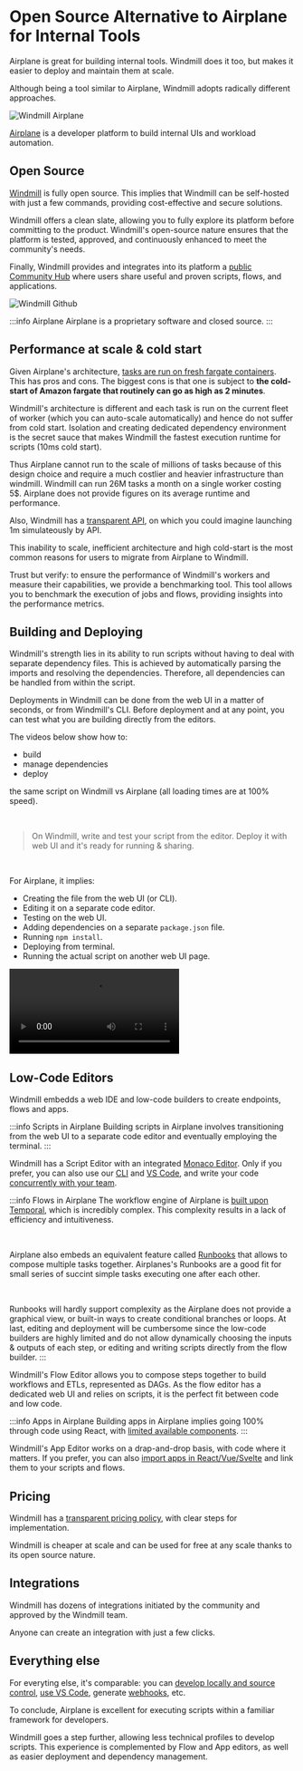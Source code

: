 
# Open Source Alternative to Airplane for Internal Tools

Airplane is great for building internal tools. Windmill does it too, but makes it easier to deploy and maintain them at scale.

Although being a tool similar to Airplane, Windmill adopts radically different approaches.

![Windmill Airplane](../assets/compared_to/windmill_airplane.png "Windmill Airplane")

<a href="https://www.airplane.dev/" rel="nofollow">Airplane</a> is a developer platform to build internal UIs and workload automation.

## Open Source

[Windmill](https://www.windmill.dev/) is fully open source. This implies that Windmill can be self-hosted with just a few commands, providing cost-effective and secure solutions.

Windmill offers a clean slate, allowing you to fully explore its platform before committing to the product.
Windmill's open-source nature ensures that the platform is tested, approved, and continuously enhanced
to meet the community's needs.

Finally, Windmill provides and integrates into its platform a [public Community Hub](https://hub.windmill.dev/)
where users share useful and proven scripts, flows, and applications.

![Windmill Github](../assets/compared_to/windmill_gh.png "Windmill Github")

<div class="grid grid-cols-2 gap-6 mb-4">
	<DocCard
		title="Windmill's GitHub"
		description="Windmill's official repository."
		href="https://github.com/windmill-labs/windmill"
	/>
    <DocCard
		title="Self Host Windmill"
		description="Self host Windmill in 2 minutes."
		href="/docs/advanced/self_host/"
	/>
    <DocCard
		title="Contributor Guide"
		description="Contribute to our codebase, Windmill Hub or our Discord."
		href="/docs/misc/contributing"
	/>
</div>

:::info Airplane
Airplane is a proprietary software and closed source.
:::

## Performance at scale & cold start

Given Airplane's architecture, <a href="https://docs.airplane.dev/self-hosting/aws" rel="nofollow">tasks are run on fresh fargate containers</a>.
This has pros and cons. The biggest cons is that one is subject to **the cold-start of Amazon fargate
that routinely can go as high as 2 minutes**.

Windmill's architecture is different and each task is run on the current fleet of worker
(which you can auto-scale automatically) and hence do not suffer from cold start.
Isolation and creating dedicated dependency environment is the secret sauce that makes Windmill
the fastest execution runtime for scripts (10ms cold start).

Thus Airplane cannot run to the scale of millions of tasks because of this design choice
and require a much costlier and heavier infrastructure than windmill.
Windmill can run 26M tasks a month on a single worker costing 5$. Airplane does not provide figures on its average runtime and performance.

Also, Windmill has a [transparent API](https://app.windmill.dev/openapi.html#/), on which you could imagine launching 1m simulateously by API.

This inability to scale, inefficient architecture and high cold-start is the most common reasons for users to migrate from Airplane to Windmill.

Trust but verify: to ensure the performance of Windmill's workers and measure their capabilities,
we provide a benchmarking tool. This tool allows you to benchmark the execution of jobs and flows,
providing insights into the performance metrics.

<div class="grid grid-cols-2 gap-6 mb-4">
	<DocCard
		title="Benchmarks"
		description="This folder includes a small deno/ts utility to benchmark execution of jobs & flows."
		href="https://github.com/windmill-labs/windmill/tree/main/benchmarks"
	/>
	<DocCard
    	title="OpenAPI"
    	description="Interact with Windmill."
    	href="https://app.windmill.dev/openapi.html"
    />
</div>

## Building and Deploying

Windmill's strength lies in its ability to run scripts without having to deal with separate dependency files.
This is achieved by automatically parsing the imports and resolving the dependencies.
Therefore, all dependencies can be handled from within the script.

Deployments in Windmill can be done from the web UI in a matter of seconds, or from Windmill's CLI.
Before deployment and at any point, you can test what you are building directly from the editors.

The videos below show how to:
- build
- manage dependencies
- deploy

the same script on Windmill vs Airplane (all loading times are at 100% speed).

<br/>

> On Windmill, write and test your script from the editor. Deploy it with web UI and it's ready for running & sharing.

<br/>

For Airplane, it implies:
- Creating the file from the web UI (or CLI).
- Editing it on a separate code editor.
- Testing on the web UI.
- Adding dependencies on a separate `package.json` file.
- Running `npm install`.
- Deploying from terminal.
- Running the actual script on another web UI page.

<video
    className="border-2 rounded-xl object-cover w-full h-full dark:border-gray-800"
    controls
    src="/videos/cowsay_deploy_airplane.mp4"
/>

## Low-Code Editors

Windmill embedds a web IDE and low-code builders to create endpoints, flows and apps.

:::info Scripts in Airplane
Building scripts in Airplane involves transitioning
from the web UI to a separate code editor and eventually employing the terminal.
:::

Windmill has a Script Editor with an integrated [Monaco Editor](../code_editor/index.mdx). Only if you prefer, you can also use our [CLI](../cli_local_dev/index.mdx) and [VS Code](../cli_local_dev/1_vscode-extension/index.mdx), and write your code [concurrently with your team](../core_concepts/7_multiplayer/index.md).

<div class="grid grid-cols-2 gap-6 mb-4">
	<DocCard
		title="Windmill Scripts"
		description="Scripts are the basic building blocks that can be written in Typescript, Python, Go, Bash, SQL or launch docker containers."
		href="/docs/script_editor"
	/>
</div>

:::info Flows in Airplane
The workflow engine of Airplane is <a href="https://docs.airplane.dev/tasks/workflows#workflow-runtime-overview" rel="nofollow">built upon Temporal</a>,
which is incredibly complex.
This complexity results in a lack of efficiency and intuitiveness.

<br/>

Airplane also embeds an equivalent feature called <a href="https://docs.airplane.dev/runbooks/getting-started" rel="nofollow">Runbooks</a> that allows to compose multiple tasks together.
Airplanes's Runbooks are a good fit for small series of succint simple tasks executing one after each other.

<br/>

Runbooks will hardly support complexity as the Airplane does not provide a graphical view, or built-in ways to create
conditional branches or loops.
At last, editing and deployment will be cumbersome since the low-code builders are highly limited
and do not allow dynamically choosing the inputs & outputs of each step, or editing and writing scripts
directly from the flow builder.
:::

Windmill's Flow Editor allows you to compose steps together to build workflows and ETLs,
represented as DAGs. As the flow editor has a dedicated web UI and relies on scripts, it is the perfect fit between code and low code.

<div class="grid grid-cols-2 gap-6 mb-4">
	<DocCard
		title="Windmill Flows"
		description="Flows are state machines represented as DAGs that compose steps together to build workflows and ETLs."
		href="/docs/flows/flow_editor"
	/>
</div>

:::info Apps in Airplane
Building apps in Airplane implies going 100% through code using React, with <a href="https://docs.airplane.dev/views/components" rel="nofollow">limited available components</a>.
:::

Windmill's App Editor works on a drap-and-drop basis, with code where it matters. If you prefer, you can also [import apps in React/Vue/Svelte](../react_vue_svelte_apps/index.md) and link them to your scripts and flows.

<div class="grid grid-cols-2 gap-6 mb-4">
	<DocCard
		title="Windmill Apps"
		description="Apps are customized, user-friendly interfaces built using a drag-and-drop editor."
		href="/docs/apps/app_editor"
	/>
</div>

## Pricing

Windmill has a [transparent pricing policy](../misc/7_plans_details/index.mdx), with clear steps for implementation.

Windmill is cheaper at scale and can be used for free at any scale thanks to its open source nature.

<div class="grid grid-cols-2 gap-6 mb-4">
	<DocCard
		title="Pricing"
		description="Windmill's subscription plans and simulations."
		href="/pricing"
	/>
    <DocCard
		title="Plans Details and Subscriptions"
		description="Windmill transparently provides the content and pricing of its upgraded plans."
		href="/docs/misc/plans_details"
	/>
</div>

## Integrations

Windmill has dozens of integrations initiated by the community and approved by the Windmill team.

Anyone can create an integration with just a few clicks.

<div class="text-xl mb-2 font-semibold"></div>
<div class="grid grid-cols-2 gap-6 mb-4">
	<DocCard
		title="Creating integrations on Windmill"
		description="Windmill provides a framework to easily add integrations."
		href="/docs/integrations/integrations_on_windmill"
	/>
</div>


## Everything else

For everyting else, it's comparable: you can [develop locally and source control](../core_concepts/17_collaboration/index.mdx#git-integration), [use VS Code](../cli_local_dev/1_vscode-extension/index.mdx), generate [webhooks](../core_concepts/4_webhooks/index.md), etc.

To conclude, Airplane is excellent for executing scripts within a familiar framework for developers.

Windmill goes a step further, allowing less technical profiles to develop scripts.
This experience is complemented by Flow and App editors, as well as easier deployment and dependency management.